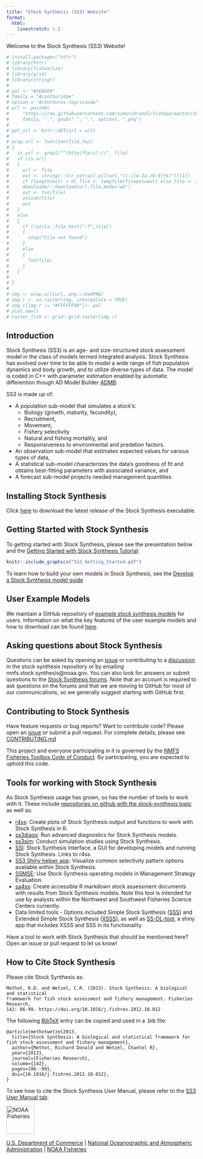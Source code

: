 ```yaml
---
title: "Stock Synthesis (SS3) Website"
format: 
  html: 
    linestretch: 1.2
---
```


Welcome to the Stock Synthesis (SS3) Website!

```r
# install.packages("httr")
# library(httr)
# library(fishualize)
# library(grid)
# library(stringr)
# 
# pal <- "#5EB6D9"
# family = "Acanthuridae"
# option = "Acanthurus.nigricauda"
# url <- paste0(
#     "https://raw.githubusercontent.com/simonjbrandl/fishape/master/shapes/",
#     family, "_", gsub("_", ".", option), ".png")
# 
# get_url <- httr::GET(url = url)
# 
# wrap.url <- function(file,fun)
# {
#   is.url <- grepl("^(http|ftp)s?://", file)
#   if (is.url)
#   {
#     url <- file
#     ext <- stringr::str_extract_all(url,"\\.([A-Za-z0-9]+$)")[[1]]
#     if (length(ext) > 0) file <- tempfile(fileext=ext) else file <- tempfile()
#     downloader::download(url,file,mode="wb")
#     out <- fun(file)
#     unlink(file)
#     out
#   }
#   else
#   {
#     if (!utils::file_test("-f",file))
#     {
#       stop("File not found")
#     }
#     else
#     {
#       fun(file)
#     }
#   }
# 
# }
# 
# img <- wrap.url(url, png::readPNG)
# img.r <- as.raster(img, interpolate = TRUE)
# img.r[img.r != "#FFFFFF00"]<- pal
# plot.new()
# raster_fish <- grid::grid.raster(img.r)
```

## Introduction

Stock Synthesis (SS3) is an age- and size-structured stock assessment model in the class of models termed integrated analysis. Stock Synthesis has evolved over time to be able to model a wide range of fish population dynamics and body growth, and to utilize diverse types of data. The model is coded in C++ with parameter estimation enabled by automatic differention though AD Model Builder [ADMB](https://www.admb-project.org/).

SS3 is made up of:

-   A population sub-model that simulates a stock's:
    -   Biology (growth, maturity, fecundity),
    -   Recruitment,
    -   Movement, 
    -   Fishery selectivity
    -   Natural and fishing mortality, and
    -   Responsiveness to environmental and predation factors.
-   An observation sub-model that estimates expected values for various types of data,
-   A statistical sub-model characterizes the data's goodness of fit and obtains best-fitting parameters with associated variance, and
-   A forecast sub-model projects needed management quantities.

## Installing Stock Synthesis 
Click [here](https://github.com/nmfs-stock-synthesis/stock-synthesis/releases/latest) to download the latest release of the Stock Synthesis executable. 

## Getting Started with Stock Synthesis

To getting started with Stock Synthesis, please see the presentation below and the [Getting Started with Stock Synthesis Tutorial](qmds/getting_started_ss3.qmd):

```r
knitr::include_graphics("SS3_Getting_Started.pdf")
```

To learn how to build your own models in Stock Synthesis, see the [Develop a Stock Synthesis model guide](https://nmfs-stock-synthesis.github.io/doc/ss3_model_tips.html)

## User Example Models
We maintain a GitHub repository of [example stock synthesis models](https://github.com/nmfs-stock-synthesis/user-examples) for users. Information on what the key features of the user example models and how to download can be found [here](https://github.com/nmfs-stock-synthesis/user-examples#readme).

## Asking questions about Stock Synthesis
Questions can be asked by opening an [issue](https://github.com/nmfs-stock-synthesis/stock-synthesis/issues) or contributing to a [discussion](https://github.com/nmfs-stock-synthesis/stock-synthesis/discussions) in the stock synthesis repository or by emailing nmfs.stock.synthesis@noaa.gov. You can also look for answers or submit questions to the [Stock Synthesis forums](https://vlab.noaa.gov/web/stock-synthesis/public-forums). Note that an account is required to ask questions on the forums and that we are moving to GitHub for most of our communications, so we generally suggest starting with GitHub first.

## Contributing to Stock Synthesis
Have feature requests or bug reports? Want to contribute code? Please open an [issue](https://github.com/nmfs-stock-synthesis/stock-synthesis/issues) or submit a pull request. For complete details, please see [CONTRIBUTING.md](CONTRIBUTING.md)

This project and everyone participating in it is governed by the [NMFS Fisheries Toolbox Code of Conduct](https://github.com/nmfs-fish-tools/Resources/blob/master/CODE_OF_CONDUCT.md). By participating, you are expected to uphold this code.

## Tools for working with Stock Synthesis

As Stock Synthesis usage has grown, so has the number of tools to work with it. These include [repositories on github with the stock-synthesis topic](https://github.com/topics/stock-synthesis) as well as:

- [r4ss](https://github.com/r4ss/r4ss): Create plots of Stock Synthesis output and functions to work with Stock Synthesis in R.
- [ss3diags](https://github.com/PIFSCstockassessments/ss3diags): Run advanced diagnostics for Stock Synthesis models.
- [ss3sim](https://github.com/ss3sim/ss3sim): Conduct simulation studies using Stock Synthesis.
- [SSI](https://vlab.noaa.gov/web/stock-synthesis/document-library/-/document_library/0LmuycloZeIt/view/5042951): Stock Synthesis Interface, a GUI for developing models and running Stock Synthesis. Links to r4ss.
- [SS3 Shiny helper app](https://connect.fisheries.noaa.gov/ss3-helper/): Visualize common selectivity pattern options available within Stock Synthesis.
- [SSMSE](https://github.com/nmfs-fish-tools/SSMSE): Use Stock Synthesis operating models in Management Strategy Evaluation.
- [sa4ss](https://github.com/nwfsc-assess/sa4ss): Create accessible R markdown stock assessment documents with results from Stock Synthesis models. Note this tool is intended for use by analysts within the Northwest and Southwest Fisheries Science Centers currently.
- Data limited tools - Options included Simple Stock Synthesis ([SSS](https://github.com/shcaba/SSS)) and Extended Simple Stock Synthesis ([XSSS](https://github.com/chantelwetzel-noaa/XSSS)), as well as [SS-DL-tool](https://github.com/shcaba/SS-DL-tool), a shiny app that includes XSSS and SSS in its functionality.

Have a tool to work with Stock Synthesis that should be mentioned here? Open an issue or pull request to let us know!

## How to Cite Stock Synthesis

Please cite Stock Synthesis as:

```         
Methot, R.D. and Wetzel, C.R. (2013). Stock Synthesis: A biological and statistical
framework for fish stock assessment and fishery management. Fisheries Research, 
142: 86-99. https://doi.org/10.1016/j.fishres.2012.10.012
```

The following [BibTeX](http://www.bibtex.org/) entry can be copied and used in a .bib file:

```         
@article{methotwetzel2013,
  title={Stock Synthesis: A biological and statistical framework for fish stock assessment and fishery management},
  author={Methot, Richard Donald and Wetzel, Chantel R},
  year={2013}, 
  journal={Fisheries Research},
  volume={142},
  pages={86--99},
  doi={10.1016/j.fishres.2012.10.012},
}
```

To see how to cite the Stock Synthesis User Manual, please refer to the [SS3 User Manual tab](user_manual.qmd).

<img src="https://raw.githubusercontent.com/nmfs-general-modeling-tools/nmfspalette/main/man/figures/noaa-fisheries-rgb-2line-horizontal-small.png" alt="NOAA Fisheries" height="75"/>

[U.S. Department of Commerce](https://www.commerce.gov/) \| [National Oceanographic and Atmospheric Administration](https://www.noaa.gov) \| [NOAA Fisheries](https://www.fisheries.noaa.gov/)

